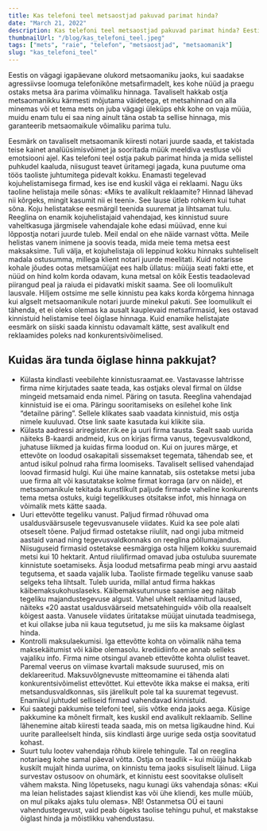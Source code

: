 ```yaml
---
title: Kas telefoni teel metsaostjad pakuvad parimat hinda?
date: "March 21, 2022"
description: Kas telefoni teel metsaostjad pakuvad parimat hinda? Eestis on vägagi igapäevane olukord metsaomaniku jaoks, kui saadakse agressiivse loomuga telefonikõne metsafirmadelt,
thumbnailUrl: "/blog/kas_telefoni_teel.jpeg"
tags: ["mets", "raie", "telefon", "metsaostjad", "metsaomanik"]
slug: "kas_telefoni_teel"
---
```


Eestis on vägagi igapäevane olukord metsaomaniku jaoks, kui saadakse agressiivse loomuga telefonikõne metsafirmadelt, kes kohe nüüd ja praegu ostaks metsa ära parima võimaliku hinnaga. Tavaliselt hakkab ostja metsaomanikku kärmesti mõjutama väidetega, et metsahinnad on alla minemas või et tema mets on juba vägagi üleküps ehk kohe on vaja müüa, muidu enam tulu ei saa ning ainult täna ostab ta sellise hinnaga, mis garanteerib metsaomaikule võimaliku parima tulu.

Eesmärk on tavaliselt metsaomanik kiiresti notari juurde saada, et takistada teise kainet analüüsimisvõimet ja sooritada müük meeldiva vestluse või emotsiooni ajel. Kas telefoni teel ostja pakub parimat hinda ja mida sellistel puhkudel kaaluda, niisugust teavet üritamegi jagada, kuna puutume oma töös taoliste juhtumitega pidevalt kokku. Enamasti tegelevad kojuhelistamisega firmad, kes ise end kuskil väga ei reklaami. Nagu üks taoline helistaja meile sõnas: «Miks te avalikult reklaamite? Hinnad lähevad nii kõrgeks, mingit kasumit nii ei teeni». See lause ütleb rohkem kui tuhat sõna. Koju helistatakse eesmärgil teenida suuremat ja lihtsamat tulu. Reeglina on enamik kojuhelistajaid vahendajad, kes kinnistud suure vaheltkasuga järgmisele vahendajale kohe edasi müüvad, enne kui lõppostja notari juurde tuleb. Meil endal on ehe näide varnast võtta. Meile helistas vanem inimene ja soovis teada, mida meie tema metsa eest maksaksime. Tuli välja, et kojuhelistaja oli leppinud kokku hinnaks suhteliselt madala ostusumma, millega klient notari juurde meelitati. Kuid notarisse kohale jõudes ootas metsamüüjat ees halb üllatus: müüja seati fakti ette, et nüüd on hind kolm korda odavam, kuna metsal on kõik Eestis teadaolevad piirangud peal ja raiuda ei pidavatki miskit saama. See oli loomulikult lausvale. Hiljem ostsime me selle kinnistu pea kaks korda kõrgema hinnaga kui algselt metsaomanikule notari juurde minekul pakuti. See loomulikult ei tähenda, et ei oleks olemas ka ausalt kauplevaid metsafirmasid, kes ostavad kinnistuid helistamise teel õiglase hinnaga. Kuid enamike helistajate eesmärk on siiski saada kinnistu odavamalt kätte, sest avalikult end reklaamides poleks nad konkurentsivõimelised.

## Kuidas ära tunda õiglase hinna pakkujat?

- Külasta kindlasti veebilehte kinnistusraamat.ee. Vastavasse lahtrisse firma nime kirjutades saate teada, kas ostjaks oleval firmal on üldse mingeid metsamaid enda nimel. Päring on tasuta. Reeglina vahendajad kinnistuid ise ei oma. Päringu sooritamiseks on esilehel kohe link “detailne päring”. Sellele klikates saab vaadata kinnistuid, mis ostja nimele kuuluvad. Otse link saate kasutada kui klikite siia.
- Külasta aadressi ariregister.rik.ee ja uuri firma tausta. Sealt saab uurida näiteks B-kaardi andmeid, kus on kirjas firma vanus, tegevusvaldkond, juhatuse liikmed ja kuidas firma loodud on. Kui on juures märge, et ettevõte on loodud osakapitali sissemakset tegemata, tähendab see, et antud isikul polnud raha firma loomiseks. Tavaliselt sellised vahendajad loovad firmasid hulgi. Kui ühe maine kannatab, siis ostetakse metsi juba uue firma alt või kasutatakse kolme firmat korraga (arv on näide), et metsaomanikule tekitada kunstlikult paljude firmade vaheline konkurents tema metsa ostuks, kuigi tegelikkuses otsitakse infot, mis hinnaga on võimalik mets kätte saada.
- Uuri ettevõtte tegeliku vanust. Paljud firmad rõhuvad oma usaldusväärsusele tegevusvanusele viidates. Kuid ka see pole alati otseselt tõene. Paljud firmad ostetakse riiulilt, nad ongi juba mitmeid aastaid vanad ning tegevusvaldkonnaks on reeglina põllumajandus. Niisuguseid firmasid ostetakse eesmärgiga osta hiljem kokku suuremaid metsi kui 10 hektarit. Antud riiulifirmad omavad juba ostuluba suuremate kinnistute soetamiseks. Äsja loodud metsafirma peab mingi arvu aastaid tegutsema, et saada vajalik luba. Taoliste firmade tegeliku vanuse saab selgeks teha lihtsalt. Tuleb uurida, millal antud firma hakkas käibemaksukohuslaseks. Käibemaksutunnuse saamise aeg näitab tegeliku majandustegevuse algust. Vahel uhkelt reklaamitud laused, näiteks «20 aastat usaldusväärseid metsatehinguid» võib olla reaalselt kõigest aasta. Vanusele viidates üritatakse müüjat uinutada teadmisega, et kui ollakse juba nii kaua tegutsetud, ju me siis ka maksame õiglast hinda.
- Kontrolli maksulaekumisi. Iga ettevõtte kohta on võimalik näha tema maksekäitumist või käibe olemasolu. krediidiinfo.ee annab selleks vajaliku info. Firma nime otsingul avaneb ettevõtte kohta olulist teavet. Paremal veerus on viimase kvartali maksude suurused, mis on deklareeritud. Maksuvõlgnevuste mitteomamine ei tähenda alati konkurentsivõimelist ettevõttet. Kui ettevõte ikka makse ei maksa, eriti metsandusvaldkonnas, siis järelikult pole tal ka suuremat tegevust. Enamikul juhtudel selliseid firmad vahendavad kinnistuid.
- Kui saategi pakkumise telefoni teel, siis võtke enda jaoks aega. Küsige pakkumine ka mõnelt firmalt, kes kuskil end avalikult reklaamib. Selline lähenemine aitab kiiresti teada saada, mis on metsa ligikaudne hind. Kui uurite paralleelselt hinda, siis kindlasti ärge uurige seda ostja soovitatud kohast.
- Suurt tulu lootev vahendaja rõhub kiirele tehingule. Tal on reeglina notariaeg kohe samal päeval võtta. Ostja on teadlik – kui müüja hakkab kuskilt mujalt hinda uurima, on kinnistu tema jaoks sisuliselt läinud. Liiga survestav ostusoov on ohumärk, et kinnistu eest soovitakse oluliselt vähem maksta. Ning lõpetuseks, nagu kunagi üks vahendaja sõnas: «Kui ma leian helistades sajast kliendist kas või ühe kliendi, kes mulle müüb, on mul pikaks ajaks tulu olemas». NB! Ostanmetsa OÜ ei tauni vahendustegevust, vaid peab õigeks taolise tehingu puhul, et makstakse õiglast hinda ja mõistlikku vahendustasu.
